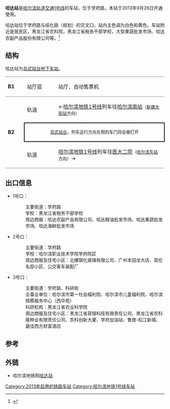 {{multiple issues|
{{primarysources|time=2015-11-16T03:33:25+00:00}}
{{expand|time=2015-11-15T20:35:23+00:00}}
{{refimprove|time=2015-11-15T20:35:23+00:00}}
{{update|time=2015-02-02T09:28:13+00:00}}
}}
{{Station Infobox|the=|
Station Name=哈达站<br><small>Hada Station</small>|
Linecolor1 ={{哈尔滨轨道交通识别色|1}} |
Image      =巡道工出品 photo by Xundaogong 哈达站站台层 - panoramio.jpg|
ImageTitle =|
Number     =|
Location   =[[哈尔滨市|哈尔滨市]][[南岗区|南岗区]]学府路|
Coord=|
Line       =[[哈尔滨轨道交通1号线|哈尔滨轨道交通1号线]]|
Platform   =|
Exit       =|
Time       =|
Time First =|
Time Last  =
}}

'''哈达站'''是[[哈尔滨轨道交通1号线|哈尔滨轨道交通1号线]]的车站，位于学府路，本站于2013年9月26日开通使用。

哈达站位于学府路与绥化路（规划）的交叉口，站内主色调为白色和黄色。车站附近是居民区，黑龙江省农科院，黑龙江省税务干部学校，大型果蔬批发市场、哈达农副产品股份有限公司等。<ref>{{Cite web |url=http://www.dthrb.com/article-226-1.html |title=哈达站信息 |access-date=2015-11-15 |archive-url=https://web.archive.org/web/20160304114740/http://www.dthrb.com/article-226-1.html |archive-date=2016-03-04 |dead-url=yes }}</ref>

==结构==
哈达站为[[岛式站台|岛式站台]][[地下车站|地下车站]]。
{|cellspacing=0 cellpadding=3
|-
|style="border-top:solid 1px gray;border-bottom:solid 1px gray;" valign=top width=50|'''B1'''
|style="border-top:solid 1px gray;border-bottom:solid 1px gray;" valign=top width=100|站厅层
|style="border-top:solid 1px gray;border-bottom:solid 1px gray;" valign=top width=400|站厅、自动售票机
|-
|style="border-bottom:solid 1px gray;" rowspan=3 valign=top|'''B2'''
|轨道
|←[[哈尔滨地铁1号线|哈尔滨地铁1号线]]列车往[[哈尔滨南站_(地铁)|哈尔滨南站]]<small>（[[新疆大街站|新疆大街站]]方向）</small>
|-
|style="border-right:solid 2px black;border-left:solid 2px black;border-top:solid 2px black;border-bottom:solid 2px black;" colspan=2|<center><small>[[岛式站台|岛式站台]]，列车运行方向左侧的车门将会被打开</small></center>
|-
|style="border-bottom:solid 1px gray;"|轨道
|style="border-bottom:solid 1px gray;"|[[哈尔滨地铁1号线|哈尔滨地铁1号线]]列车往[[医大二院站_(哈尔滨市)|医大二院]]<small>（[[哈尔滨东站_(地铁)|哈尔滨东站]]方向）</small>→
|}

== 出口信息 ==
*1号口：
*:主要街道：学府路
*:学校：黑龙江省税务干部学校
*:周边商服：哈达农副产品有限公司、哈达粮油批发市场、哈达果蔬批发市场、哈达海鲜批发市场
*2号口：
*:主要街道：学府路
*:学校：哈尔滨职业技术学院学府院区
*:周边商服及住宅小区：北耀钢化玻璃有限公司、广州本田龙大店、英伦名邸小区、公交客车装配厂
*3号口：
*:主要街道：学府路、科研街
*:企事业单位：哈尔滨市第一社会福利院、哈尔滨市儿童福利院、哈尔滨殡葬服务中心（西华苑）
*:科研机构：黑龙江省农业科学院
*:周边商服及住宅小区：黑龙江省菽锦科技有限责任公司、黑龙江省农科隆种业有限责任公司、农科创新大厦、学府加油站、鲁商-松江新城、最佳西方财富酒店

== 参考 ==
<references/>
==外链==
* 哈尔滨地铁网[https://web.archive.org/web/20160304114740/http://www.dthrb.com/article-226-1.html 哈达站]
{{小条目}}

{{哈尔滨轨道交通1号线}}


[[Category:2013年启用的铁路车站|Category:2013年启用的铁路车站]]
[[Category:哈尔滨地铁1号线车站|Category:哈尔滨地铁1号线车站]]